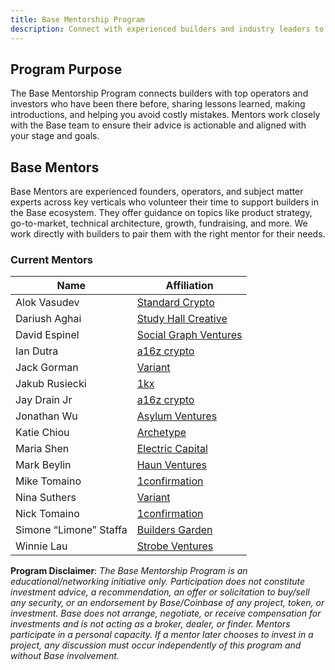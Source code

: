 ```yaml
---
title: Base Mentorship Program
description: Connect with experienced builders and industry leaders to accelerate your journey on Base
---
```


## Program Purpose

The Base Mentorship Program connects builders with top operators and investors who have been there before, sharing lessons learned, making introductions, and helping you avoid costly mistakes. Mentors work closely with the Base team to ensure their advice is actionable and aligned with your stage and goals.

## Base Mentors

Base Mentors are experienced founders, operators, and subject matter experts across key verticals who volunteer their time to support builders in the Base ecosystem. They offer guidance on topics like product strategy, go-to-market, technical architecture, growth, fundraising, and more. We work directly with builders to pair them with the right mentor for their needs.

### Current Mentors

| Name  | Affiliation |
| ----- | ----- |
| Alok Vasudev | [Standard Crypto](https://www.standardcrypto.vc/) |
| Dariush Aghai | [Study Hall Creative](%20https://studyhall.design/about) |
| David Espinel  | [Social Graph Ventures](https://www.socialgraph.vc/team) |
| Ian Dutra  | [a16z crypto](https://a16zcrypto.com/team/ian-dutra/) |
| Jack Gorman  | [Variant](https://variant.fund/people/jack-gorman/) |
| Jakub Rusiecki  | [1kx](https://1kx.network/team/jakub-rusiecki) |
| Jay Drain Jr  | [a16z crypto](https://a16zcrypto.com/team/jay-drain/) |
| Jonathan Wu | [Asylum Ventures](https://www.asylum.vc/) |
| Katie Chiou  | [Archetype](https://www.archetype.fund/team) |
| Maria Shen  | [Electric Capital](https://www.electriccapital.com/team/maria-shen-c) |
| Mark Beylin  | [Haun Ventures](https://www.haun.co/team/mark-beylin) |
| Mike Tomaino  | [1confirmation](https://www.1confirmation.com/about) |
| Nina Suthers  | [Variant](https://variant.fund/people/nina-suthers-2/) |
| Nick Tomaino | [1confirmation](https://www.1confirmation.com/about) |
| Simone “Limone” Staffa  | [Builders Garden](https://www.builders.garden/#mission) |
| Winnie Lau  | [Strobe Ventures](https://www.strobe.fund/team/winnie-lau) |

**Program Disclaimer**: *The Base Mentorship Program is an educational/networking initiative only. Participation does not constitute investment advice, a recommendation, an offer or solicitation to buy/sell any security, or an endorsement by Base/Coinbase of any project, token, or investment. Base does not arrange, negotiate, or receive compensation for investments and is not acting as a broker, dealer, or finder. Mentors participate in a personal capacity. If a mentor later chooses to invest in a project, any discussion must occur independently of this program and without Base involvement.* 
